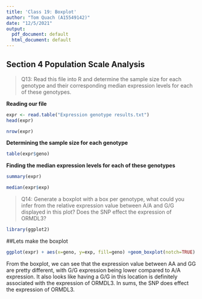 ---
title: 'Class 19: Boxplot'
author: "Tom Quach (A15549142)"
date: "12/5/2021"
output:
  pdf_document: default
  html_document: default
---

## Section 4 Population Scale Analysis

> Q13: Read this file into R and determine the sample size for each genotype and their corresponding median expression levels for each of these genotypes.

**Reading our file**

```{r}
expr <- read.table("Expression genotype results.txt")
head(expr)
```

```{r}
nrow(expr)
```

**Determining the sample size for each genotype**

```{r}
table(expr$geno)
```

**Finding the median expression levels for each of these genotypes**

```{r}
summary(expr)
```


```{r}
median(expr$exp)
```
> Q14: Generate a boxplot with a box per genotype, what could you infer from the relative expression value between A/A and G/G displayed in this plot? Does the SNP effect the expression of ORMDL3?

```{r}
library(ggplot2)
```


##Lets make the boxplot

```{r}
ggplot(expr) + aes(x=geno, y=exp, fill=geno) +geom_boxplot(notch=TRUE)
```

From the boxplot, we can see that the expression value between AA and GG are pretty different, with G/G expression being lower compared to A/A expression. It also looks like having a G/G in this location is definitely associated with the expression of ORMDL3. In sums, the SNP does effect the expression of ORMDL3. 
